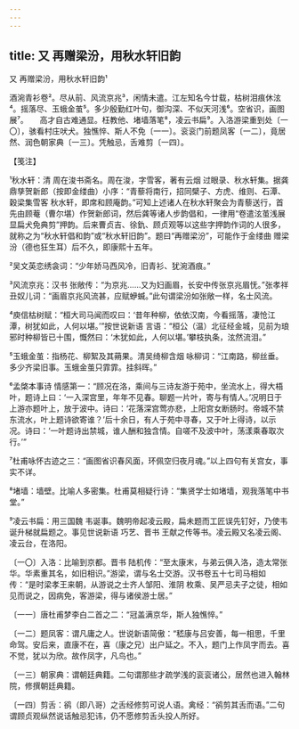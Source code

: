 ```yaml
---
---
---
```

title: 又 再赠梁汾，用秋水轩旧韵
---



又 再赠梁汾，用秋水轩旧韵¹





酒涴青衫卷²。尽从前、风流京兆³，闲情未遣。江左知名今廿载，枯树泪痕休泫⁴。摇落尽、玉蛾金茧⁵。多少殷勤红叶句，御沟深、不似天河浅⁶。空省识，画图展⁷。　　高才自古难通显。枉教他、堵墙落笔⁸，凌云书扁⁹。入洛游梁重到处〔一〇〕，骇看村庄吠犬。独憔悴、斯人不免〔一一〕。衮衮门前题凤客〔一二〕，竟居然、润色朝家典〔一三〕。凭触忌，舌难剪〔一四〕。





【笺注】


¹秋水轩：清 周在浚书斋名。周在浚，字雪客，著有云烟 过眼录、秋水轩集。据龚鼎孳贺新郎（按即金缕曲）小序：“青藜将南行，招同檗子、方虎、维则、石潭、穀梁集雪客 秋水轩，即席和顾庵韵。”可知上述诸人在秋水轩聚会为青藜送行，首先由顾菴（曹尔堪）作贺新郎词，然后龚等诸人步韵倡和，一律用“卷遣泫茧浅展显扁犬免典剪”押韵。后来曹贞吉、徐釚、顾贞观等以这些字押韵作词的人很多，就称之为“秋水轩倡和韵”或“秋水轩旧韵”。题曰“再赠梁汾”，可能作于金缕曲 赠梁汾（德也狂生耳）后不久，即康熙十五年。

²吴文英恋绣衾词：“少年娇马西风冷，旧青衫、犹涴酒痕。”

³风流京兆：汉书 张敞传：“为京兆……又为妇画眉，长安中传张京兆眉怃。”张孝祥丑奴儿词：“画眉京兆风流甚，应赋蛜蝛。”此句谓梁汾如张敞一样，名士风流。

⁴庾信枯树赋：“桓大司马闻而叹曰：‘昔年种柳，依依汉南，今看摇落，凄怆江潭，树犹如此，人何以堪。’”按世说新语 言语：“桓公（温）北征经金城，见前为琅邪时种柳皆已十围，慨然曰：‘木犹如此，人何以堪。’攀枝执条，泫然流泪。”

⁵玉蛾金茧：指杨花、柳絮及其蒴果。清吴绮柳含烟 咏柳词：“江南路，柳丝垂。多少齐梁旧事。玉蛾金茧只霏霏。挂斜晖。”

⁶孟棨本事诗 情感第一：“顾况在洛，乘间与三诗友游于苑中，坐流水上，得大梧叶，题诗上曰：‘一入深宫里，年年不见春。聊题一片叶，寄与有情人。’况明日于上游亦题叶上，放于波中。诗曰：‘花落深宫莺亦悲，上阳宫女断肠时。帝城不禁东流水，叶上题诗欲寄谁？’后十余日，有人于苑中寻春，又于叶上得诗，以示况。诗曰：‘一叶题诗出禁城，谁人酬和独含情。自嗟不及波中叶，荡漾乘春取次行。’”

⁷杜甫咏怀古迹之三：“画图省识春风面，环佩空归夜月魂。”以上四句有关宫女，事实不详。

⁸堵墙：墙壁。比喻人多密集。杜甫莫相疑行诗：“集贤学士如堵墙，观我落笔中书堂。”

⁹凌云书扁：用三国魏 韦诞事。魏明帝起凌云殿，扁未题而工匠误先钉好，乃使韦诞升梯就扁题之。事见世说新语 巧艺、晋书 王献之传等书。凌云殿又名凌云阁、凌云台，在洛阳。

〔一〇〕入洛：比喻到京都。晋书 陆机传：“至太康末，与弟云俱入洛，造太常张华。华素重其名，如旧相识。”游梁，谓与名士交游。汉书卷五十七司马相如传：“是时梁孝王来朝，从游说之士齐人邹阳、淮阴 枚乘、吴严忌夫子之徒，相如见而说之，因病免，客游梁，得与诸侯游士居。”

〔一一〕唐杜甫梦李白二首之二：“冠盖满京华，斯人独憔悴。”

〔一二〕题凤客：谓凡庸之人。世说新语简傲：“嵇康与吕安善，每一相思，千里命驾。安后来，直康不在，喜（康之兄）出户延之。不入，题门上作凤字而去。喜不觉，犹以为欣。故作凤字，凡鸟也。”

〔一三〕朝家典：谓朝廷典籍。二句谓那些才疏学浅的衮衮诸公，居然也进入翰林院，修撰朝廷典籍。

〔一四〕剪舌：鹆（即八哥）之舌经修剪可说人语。禽经：“鹆剪其舌而语。”二句谓顾贞观纵然说话触忌犯讳，仍不愿修剪舌头投人所好。
